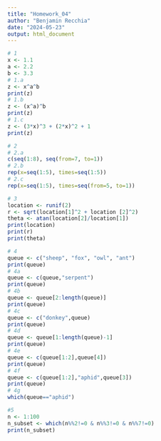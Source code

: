 ```yaml
---
title: "Homework_04"
author: "Benjamin Recchia"
date: "2024-05-23"
output: html_document
---
```


```r

# 1
x <- 1.1
a <- 2.2
b <- 3.3
# 1.a
z <- x^a^b
print(z)
# 1.b
z <- (x^a)^b
print(z)
# 1.c
z <- (3*x)^3 + (2*x)^2 + 1
print(z)

# 2
# 2.a
c(seq(1:8), seq(from=7, to=1))
# 2.b
rep(x=seq(1:5), times=seq(1:5))
# 2.c
rep(x=seq(1:5), times=seq(from=5, to=1))

# 3
location <- runif(2)
r <- sqrt(location[1]^2 + location [2]^2)
theta <- atan(location[2]/location[1])
print(location)
print(r)
print(theta)

# 4
queue <- c("sheep", "fox", "owl", "ant")
print(queue)
# 4a
queue <- c(queue,"serpent")
print(queue)
# 4b
queue <- queue[2:length(queue)]
print(queue)
# 4c
queue <- c("donkey",queue)
print(queue)
# 4d
queue <- queue[1:length(queue)-1]
print(queue)
# 4e
queue <- c(queue[1:2],queue[4])
print(queue)
# 4f
queue <- c(queue[1:2],"aphid",queue[3])
print(queue)
# 4g
which(queue=="aphid")

#5
n <- 1:100
n_subset <- which(n%%2!=0 & n%%3!=0 & n%%7!=0)
print(n_subset)

```
